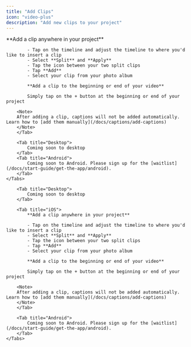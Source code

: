 ```yaml
---
title: "Add Clips"
icon: "video-plus"
description: "Add new clips to your project"
---
```


<div id="ios-tab">
    <Tabs>
        <Tab title="iOS">
            **Add a clip anywhere in your project**

            - Tap on the timeline and adjust the timeline to where you'd like to insert a clip
            - Select **Split** and **Apply**
            - Tap the icon between your two split clips
            - Tap **Add**
            - Select your clip from your photo album
            
            **Add a clip to the beginning or end of your video**

            Simply tap on the + button at the beginning or end of your project

        <Note>
        After adding a clip, captions will not be added automatically. Learn how to [add them manually](/docs/captions/add-captions)
        </Note>
        </Tab>

        <Tab title="Desktop">
            Coming soon to desktop
        </Tab>
        <Tab title="Android">
            Coming soon to Android. Please sign up for the [waitlist](/docs/start-guide/get-the-app/android).
        </Tab>
    </Tabs>
</div>

<div id="desktop-tab">
    <Tabs>

        <Tab title="Desktop">
            Coming soon to desktop
        </Tab>

        <Tab title="iOS">
            **Add a clip anywhere in your project**

            - Tap on the timeline and adjust the timeline to where you'd like to insert a clip
            - Select **Split** and **Apply**
            - Tap the icon between your two split clips
            - Tap **Add**
            - Select your clip from your photo album
            
            **Add a clip to the beginning or end of your video**

            Simply tap on the + button at the beginning or end of your project

        <Note>
        After adding a clip, captions will not be added automatically. Learn how to [add them manually](/docs/captions/add-captions)
        </Note>
        </Tab>

        <Tab title="Android">
            Coming soon to Android. Please sign up for the [waitlist](/docs/start-guide/get-the-app/android).
        </Tab>
    </Tabs>
</div>